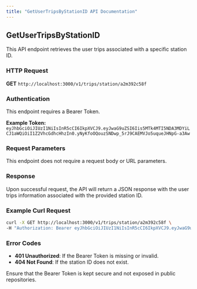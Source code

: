 ```yaml
---
title: "GetUserTripsByStationID API Documentation"
---
```


## GetUserTripsByStationID

This API endpoint retrieves the user trips associated with a specific station ID.

### HTTP Request

**GET** `http://localhost:3000/v1/trips/station/a2m392c58f`

### Authentication

This endpoint requires a Bearer Token.

**Example Token:** `eyJhbGciOiJIUzI1NiIsInR5cCI6IkpXVCJ9.eyJwaG9uZSI6Iis5MTk4MTI5NDA3MDYiLCJ1aWQiOiI1Z2VhcGdhcHhzIn0.yNyKfoOQouzSNDwp_5rJ9CAEMVJo5uqueJHNpG-a3Aw`

### Request Parameters

This endpoint does not require a request body or URL parameters.

### Response

Upon successful request, the API will return a JSON response with the user trips information associated with the provided station ID.

### Example Curl Request

```bash
curl -X GET http://localhost:3000/v1/trips/station/a2m392c58f \
-H "Authorization: Bearer eyJhbGciOiJIUzI1NiIsInR5cCI6IkpXVCJ9.eyJwaG9uZSI6Iis5MTk4MTI5NDA3MDYiLCJ1aWQiOiI1Z2VhcGdhcHhzIn0.yNyKfoOQouzSNDwp_5rJ9CAEMVJo5uqueJHNpG-a3Aw"
```

### Error Codes

- **401 Unauthorized**: If the Bearer Token is missing or invalid.
- **404 Not Found**: If the station ID does not exist.

Ensure that the Bearer Token is kept secure and not exposed in public repositories.
